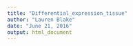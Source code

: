 ```yaml
---
title: "Differential_expression_tissue"
author: "Lauren Blake"
date: "June 21, 2016"
output: html_document
---
```



```r

```

